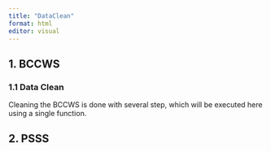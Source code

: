 ```yaml
---
title: "DataClean"
format: html
editor: visual
---
```


## 1. BCCWS

### 1.1 Data Clean

Cleaning the BCCWS is done with several step, which will be executed here using a single function.

## 2. PSSS

